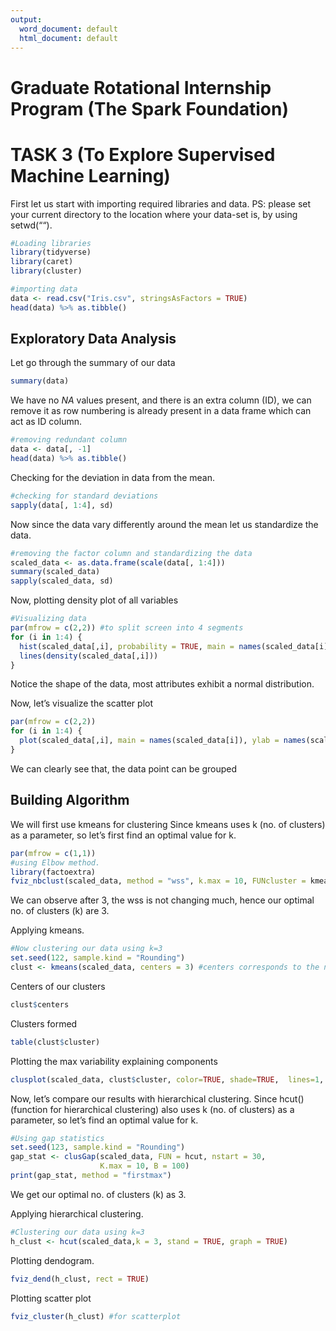 ```yaml
---
output:
  word_document: default
  html_document: default
---
```

# **Graduate Rotational Internship Program (The Spark Foundation)**
# TASK 3 (To Explore Supervised Machine Learning)


First let us start with importing required libraries and data.
PS: please set your current directory to the location where your data-set is, by using setwd("").

```r
#Loading libraries
library(tidyverse)
library(caret)
library(cluster)

#importing data
data <- read.csv("Iris.csv", stringsAsFactors = TRUE)
head(data) %>% as.tibble()
```

## Exploratory Data Analysis

Let go through the summary of our data
```r
summary(data) 
```

We have no *NA* values present, and there is an extra column (ID), we can remove it as row numbering is already present in a data frame which can act as ID column.

```r
#removing redundant column
data <- data[, -1]
head(data) %>% as.tibble()
```

Checking for the deviation in data from the mean.
```r
#checking for standard deviations
sapply(data[, 1:4], sd)
```

Now since the data vary differently around the mean let us standardize the data.
```r
#removing the factor column and standardizing the data
scaled_data <- as.data.frame(scale(data[, 1:4]))
summary(scaled_data)
sapply(scaled_data, sd)
```

Now, plotting density plot of all variables

```r
#Visualizing data
par(mfrow = c(2,2)) #to split screen into 4 segments
for (i in 1:4) {
  hist(scaled_data[,i], probability = TRUE, main = names(scaled_data[i]), xlab = names(scaled_data[i]))
  lines(density(scaled_data[,i]))
}
```

Notice the shape of the data, most attributes exhibit a normal distribution. 

Now, let's visualize the scatter plot

```r
par(mfrow = c(2,2))
for (i in 1:4) {
  plot(scaled_data[,i], main = names(scaled_data[i]), ylab = names(scaled_data[i]))
}
```

We can clearly see that, the data point can be grouped

## Building Algorithm
We will first use kmeans for clustering
Since kmeans uses k (no. of clusters) as a parameter, so let's first find an optimal value for k.

```r
par(mfrow = c(1,1))
#using Elbow method.
library(factoextra)
fviz_nbclust(scaled_data, method = "wss", k.max = 10, FUNcluster = kmeans, linecolor = "darkgreen")
```

We can observe after 3, the wss is not changing much, hence our optimal no. of clusters (k) are 3.

Applying kmeans.

```r
#Now clustering our data using k=3
set.seed(122, sample.kind = "Rounding")
clust <- kmeans(scaled_data, centers = 3) #centers corresponds to the no. of clusters
```

Centers of our clusters 
```r
clust$centers
```

Clusters formed
```r
table(clust$cluster) 
```


Plotting the max variability explaining components

```r
clusplot(scaled_data, clust$cluster, color=TRUE, shade=TRUE,  lines=1, main = "Cluster Plot")
```

Now, let's compare our results with hierarchical clustering.
Since hcut() (function for hierarchical clustering) also uses k (no. of clusters) as a parameter, so let's find an optimal value for k.

```r
#Using gap statistics
set.seed(123, sample.kind = "Rounding")
gap_stat <- clusGap(scaled_data, FUN = hcut, nstart = 30,
                    K.max = 10, B = 100)
print(gap_stat, method = "firstmax")
```

We get our optimal no. of clusters (k) as 3.

Applying hierarchical clustering.

```r
#Clustering our data using k=3
h_clust <- hcut(scaled_data,k = 3, stand = TRUE, graph = TRUE)
```

Plotting dendogram.

```r
fviz_dend(h_clust, rect = TRUE)
```

Plotting scatter plot

```r
fviz_cluster(h_clust) #for scatterplot

```